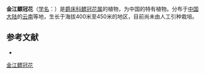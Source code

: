 {{Speciesbox
| name = 金江鳔冠花
| status = 
| status_system = 
| image = 
| genus = Cystacanthus
| species = yangzekiangensis
| authority = (Lévl) Rehd.
}}

'''金江鳔冠花'''（[[学名|学名]]：{{lang|la|''Cystacanthus yangzekiangensis''}}）是[[爵床科|爵床科]][[鳔冠花属|鳔冠花属]]的植物，为中国的特有植物。分布于[[中国大陆|中国大陆]]的[[云南|云南]]等地，生长于海拔400米至450米的地区，目前尚未由人工引种栽培。

== 参考文献 ==
<div class="references-small">
* {{cite web| url =http://www.bioinfo.cn/db05/KmzwSpecies.php?action=view&id=68| title =金江鳔冠花| work =《中国高等植物数据库全库》| publisher =中国科学院微生物研究所| author =昆明植物研究所| accessdate =2009-02-20| deadurl =yes| archiveurl =https://web.archive.org/web/20160305071533/http://www.bioinfo.cn/db05/KmzwSpecies.php?action=view&id=68| archivedate =2016-03-05}}
</div>

[[Category:鳔冠花属|金江鳔冠花]]


{{植物小作品}}
